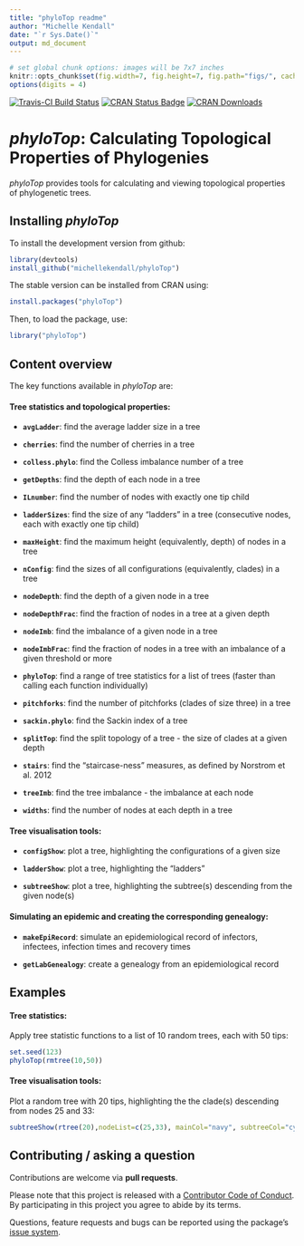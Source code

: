 ```yaml
---
title: "phyloTop readme"
author: "Michelle Kendall"
date: "`r Sys.Date()`"
output: md_document
---
```


```r
# set global chunk options: images will be 7x7 inches
knitr::opts_chunk$set(fig.width=7, fig.height=7, fig.path="figs/", cache=FALSE, dpi=96)
options(digits = 4)
```

[![Travis-CI Build Status](https://travis-ci.org/MichelleKendall/phyloTop.png?branch=master)](https://travis-ci.org/MichelleKendall/phyloTop)
[![CRAN Status Badge](http://www.r-pkg.org/badges/version/phyloTop)](https://cran.r-project.org/package=phyloTop)
[![CRAN Downloads](http://cranlogs.r-pkg.org/badges/phyloTop)](https://cran.rstudio.com/web/packages/phyloTop/index.html)

*phyloTop*: Calculating Topological Properties of Phylogenies
========

*phyloTop* provides tools for calculating and viewing topological properties of phylogenetic trees.

Installing *phyloTop*
-------------
To install the development version from github:

```r
library(devtools)
install_github("michellekendall/phyloTop")
```

The stable version can be installed from CRAN using:

```r
install.packages("phyloTop")
```

Then, to load the package, use:

```r
library("phyloTop")
```

Content overview
-------------

The key functions available in *phyloTop* are:


#### Tree statistics and topological properties:

* __`avgLadder`__: find the average ladder size in a tree 

* __`cherries`__: find the number of cherries in a tree

* __`colless.phylo`__: find the Colless imbalance number of a tree

* __`getDepths`__: find the depth of each node in a tree 

* __`ILnumber`__: find the number of nodes with exactly one tip child

* __`ladderSizes`__: find the size of any "ladders" in a tree (consecutive nodes, each with exactly one tip child)

* __`maxHeight`__: find the maximum height (equivalently, depth) of nodes in a tree

* __`nConfig`__: find the sizes of all configurations (equivalently, clades) in a tree

* __`nodeDepth`__: find the depth of a given node in a tree

* __`nodeDepthFrac`__: find the fraction of nodes in a tree at a given depth

* __`nodeImb`__: find the imbalance of a given node in a tree

* __`nodeImbFrac`__: find the fraction of nodes in a tree with an imbalance of a given threshold or more

* __`phyloTop`__: find a range of tree statistics for a list of trees (faster than calling each function individually)

* __`pitchforks`__: find the number of pitchforks (clades of size three) in a tree

* __`sackin.phylo`__: find the Sackin index of a tree

* __`splitTop`__: find the split topology of a tree - the size of clades at a given depth

* __`stairs`__: find the "staircase-ness" measures, as defined by Norstrom et al. 2012

* __`treeImb`__: find the tree imbalance - the imbalance at each node

* __`widths`__: find the number of nodes at each depth in a tree


#### Tree visualisation tools:

* __`configShow`__: plot a tree, highlighting the configurations of a given size

* __`ladderShow`__: plot a tree, highlighting the "ladders"

* __`subtreeShow`__: plot a tree, highlighting the subtree(s) descending from the given node(s)


#### Simulating an epidemic and creating the corresponding genealogy:

* __`makeEpiRecord`__: simulate an epidemiological record of infectors, infectees, infection times and recovery times

* __`getLabGenealogy`__: create a genealogy from an epidemiological record


Examples
---------

#### Tree statistics:


Apply tree statistic functions to a list of 10 random trees, each with 50 tips:

```r
set.seed(123)
phyloTop(rmtree(10,50))
```


#### Tree visualisation tools:

Plot a random tree with 20 tips, highlighting the the clade(s) descending from nodes 25 and 33:

```r
subtreeShow(rtree(20),nodeList=c(25,33), mainCol="navy", subtreeCol="cyan", nodeLabelCol="cyan", edge.width=2)
```


Contributing / asking a question
--------------------------------
Contributions are welcome via **pull requests**.

Please note that this project is released with a [Contributor Code of
Conduct](https://github.com/MichelleKendall/phyloTop/blob/master/CONDUCT.md). By participating in this project you agree to abide by its
terms.

Questions, feature requests and bugs can be reported using the package's [issue
system](https://github.com/michellekendall/phylotop/issues).

